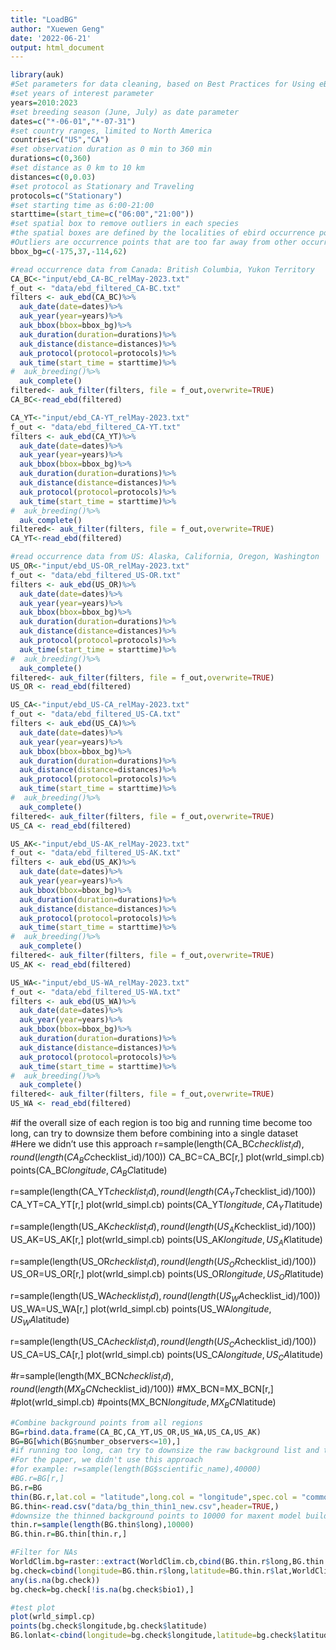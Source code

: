 ---
title: "LoadBG"
author: "Xuewen Geng"
date: '2022-06-21'
output: html_document
---
```{r Load Parameters}
library(auk)
#Set parameters for data cleaning, based on Best Practices for Using eBird Data (Strimas-Mackey et al. 2023)
#set years of interest parameter
years=2010:2023
#set breeding season (June, July) as date parameter
dates=c("*-06-01","*-07-31")
#set country ranges, limited to North America
countries=c("US","CA")
#set observation duration as 0 min to 360 min
durations=c(0,360)
#set distance as 0 km to 10 km
distances=c(0,0.03)
#set protocol as Stationary and Traveling
protocols=c("Stationary")
#set starting time as 6:00-21:00
starttime=(start_time=c("06:00","21:00"))
#set spatial box to remove outliers in each species
#the spatial boxes are defined by the localities of ebird occurrence point. 
#Outliers are occurrence points that are too far away from other occurrence points. 
bbox_bg=c(-175,37,-114,62)
```
```{r Load Ebird Data}
#read occurrence data from Canada: British Columbia, Yukon Territory
CA_BC<-"input/ebd_CA-BC_relMay-2023.txt"
f_out <- "data/ebd_filtered_CA-BC.txt"
filters <- auk_ebd(CA_BC)%>%
  auk_date(date=dates)%>%
  auk_year(year=years)%>%
  auk_bbox(bbox=bbox_bg)%>%
  auk_duration(duration=durations)%>%
  auk_distance(distance=distances)%>%
  auk_protocol(protocol=protocols)%>%
  auk_time(start_time = starttime)%>%
#  auk_breeding()%>%
  auk_complete()
filtered<- auk_filter(filters, file = f_out,overwrite=TRUE)
CA_BC<-read_ebd(filtered)

CA_YT<-"input/ebd_CA-YT_relMay-2023.txt"
f_out <- "data/ebd_filtered_CA-YT.txt"
filters <- auk_ebd(CA_YT)%>%
  auk_date(date=dates)%>%
  auk_year(year=years)%>%
  auk_bbox(bbox=bbox_bg)%>%
  auk_duration(duration=durations)%>%
  auk_distance(distance=distances)%>%
  auk_protocol(protocol=protocols)%>%
  auk_time(start_time = starttime)%>%
#  auk_breeding()%>%
  auk_complete()
filtered<- auk_filter(filters, file = f_out,overwrite=TRUE)
CA_YT<-read_ebd(filtered)

#read occurrence data from US: Alaska, California, Oregon, Washington
US_OR<-"input/ebd_US-OR_relMay-2023.txt"
f_out <- "data/ebd_filtered_US-OR.txt"
filters <- auk_ebd(US_OR)%>%
  auk_date(date=dates)%>%
  auk_year(year=years)%>%
  auk_bbox(bbox=bbox_bg)%>%
  auk_duration(duration=durations)%>%
  auk_distance(distance=distances)%>%
  auk_protocol(protocol=protocols)%>%
  auk_time(start_time = starttime)%>%
#  auk_breeding()%>%
  auk_complete()
filtered<- auk_filter(filters, file = f_out,overwrite=TRUE)
US_OR <- read_ebd(filtered)

US_CA<-"input/ebd_US-CA_relMay-2023.txt"
f_out <- "data/ebd_filtered_US-CA.txt"
filters <- auk_ebd(US_CA)%>%
  auk_date(date=dates)%>%
  auk_year(year=years)%>%
  auk_bbox(bbox=bbox_bg)%>%
  auk_duration(duration=durations)%>%
  auk_distance(distance=distances)%>%
  auk_protocol(protocol=protocols)%>%
  auk_time(start_time = starttime)%>%
#  auk_breeding()%>%
  auk_complete()
filtered<- auk_filter(filters, file = f_out,overwrite=TRUE)
US_CA <- read_ebd(filtered)

US_AK<-"input/ebd_US-AK_relMay-2023.txt"
f_out <- "data/ebd_filtered_US-AK.txt"
filters <- auk_ebd(US_AK)%>%
  auk_date(date=dates)%>%
  auk_year(year=years)%>%
  auk_bbox(bbox=bbox_bg)%>%
  auk_duration(duration=durations)%>%
  auk_distance(distance=distances)%>%
  auk_protocol(protocol=protocols)%>%
  auk_time(start_time = starttime)%>%
#  auk_breeding()%>%
  auk_complete()
filtered<- auk_filter(filters, file = f_out,overwrite=TRUE)
US_AK <- read_ebd(filtered)

US_WA<-"input/ebd_US-WA_relMay-2023.txt"
f_out <- "data/ebd_filtered_US-WA.txt"
filters <- auk_ebd(US_WA)%>%
  auk_date(date=dates)%>%
  auk_year(year=years)%>%
  auk_bbox(bbox=bbox_bg)%>%
  auk_duration(duration=durations)%>%
  auk_distance(distance=distances)%>%
  auk_protocol(protocol=protocols)%>%
  auk_time(start_time = starttime)%>%
#  auk_breeding()%>%
  auk_complete()
filtered<- auk_filter(filters, file = f_out,overwrite=TRUE)
US_WA <- read_ebd(filtered)
```
#if the overall size of each region is too big and running time become too long, can try to downsize them before combining into a single dataset
#Here we didn't use this approach
r=sample(length(CA_BC$checklist_id),round(length(CA_BC$checklist_id)/100))
CA_BC=CA_BC[r,]
plot(wrld_simpl.cb)
points(CA_BC$longitude,CA_BC$latitude)

r=sample(length(CA_YT$checklist_id),round(length(CA_YT$checklist_id)/100))
CA_YT=CA_YT[r,]
plot(wrld_simpl.cb)
points(CA_YT$longitude,CA_YT$latitude)

r=sample(length(US_AK$checklist_id),round(length(US_AK$checklist_id)/100))
US_AK=US_AK[r,]
plot(wrld_simpl.cb)
points(US_AK$longitude,US_AK$latitude)

r=sample(length(US_OR$checklist_id),round(length(US_OR$checklist_id)/100))
US_OR=US_OR[r,]
plot(wrld_simpl.cb)
points(US_OR$longitude,US_OR$latitude)

r=sample(length(US_WA$checklist_id),round(length(US_WA$checklist_id)/100))
US_WA=US_WA[r,]
plot(wrld_simpl.cb)
points(US_WA$longitude,US_WA$latitude)

r=sample(length(US_CA$checklist_id),round(length(US_CA$checklist_id)/100))
US_CA=US_CA[r,]
plot(wrld_simpl.cb)
points(US_CA$longitude,US_CA$latitude)

#r=sample(length(MX_BCN$checklist_id),round(length(MX_BCN$checklist_id)/100))
#MX_BCN=MX_BCN[r,]
#plot(wrld_simpl.cb)
#points(MX_BCN$longitude,MX_BCN$latitude)
```{r BG filtering and thinning}
#Combine background points from all regions
BG=rbind.data.frame(CA_BC,CA_YT,US_OR,US_WA,US_CA,US_AK)
BG=BG[which(BG$number_observers<=10),]
#if running too long, can try to downsize the raw background list and then thin,
#For the paper, we didn't use this approach
#for example: r=sample(length(BG$scientific_name),40000)
#BG.r=BG[r,]
BG.r=BG
thin(BG.r,lat.col = "latitude",long.col = "longitude",spec.col = "common_name",thin.par=0.5,reps=1,out.dir = "./data",out.base = "bg_thin")
BG.thin<-read.csv("data/bg_thin_thin1_new.csv",header=TRUE,)
#downsize the thinned background points to 10000 for maxent model building 
thin.r=sample(length(BG.thin$long),10000)
BG.thin.r=BG.thin[thin.r,]

#Filter for NAs
WorldClim.bg=raster::extract(WorldClim.cb,cbind(BG.thin.r$long,BG.thin.r$lat),df=TRUE)
bg.check=cbind(longitude=BG.thin.r$long,latitude=BG.thin.r$lat,WorldClim.bg)
any(is.na(bg.check))
bg.check=bg.check[!is.na(bg.check$bio1),]

#test plot
plot(wrld_simpl.cp)
points(bg.check$longitude,bg.check$latitude)
BG.lonlat<-cbind(longitude=bg.check$longitude,latitude=bg.check$latitude)
```